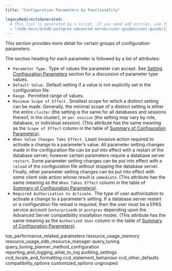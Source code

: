 ```yaml
---
title: "Configuration Parameters by Functionality"

legacyRedirectsGenerated:
  # This list is generated by a script. If you need add entries, use the `legacyRedirects` key.
  - "/edb-docs/d/edb-postgres-advanced-server/user-guides/user-guide/13/configuration_parameters_by_functionality.html"
---
```


<div id="configuration_parameters_by_functionality" class="registered_link"></div>

This section provides more detail for certain groups of configuration parameters.

The section heading for each parameter is followed by a list of attributes:

-   `Parameter Type.` Type of values the parameter can accept. See [Setting Configuration Parameters](../01_setting_new_parameters/#setting_configuration_parameters) section for a discussion of parameter type values.
-   `Default Value.` Default setting if a value is not explicitly set in the configuration file.
-   `Range.` Permitted range of values.
-   `Minimum Scope of Effect.` Smallest scope for which a distinct setting can be made. Generally, the minimal scope of a distinct setting is either the entire `cluster` (the setting is the same for all databases and sessions thereof, in the cluster), or `per session` (the setting may vary by role, database, or individual session). (This attribute has the same meaning as the `Scope of Effect` column in the table of [Summary of Configuration Parameters](../02_summary_of_configuration_parameters/#summary_of_configuration_parameters)).
-   `When Value Changes Take Effect.` Least invasive action required to activate a change to a parameter’s value. All parameter setting changes made in the configuration file can be put into effect with a restart of the database server; however certain parameters require a database server `restart`. Some parameter setting changes can be put into effect with a `reload` of the configuration file without stopping the database server. Finally, other parameter setting changes can be put into effect with some client side action whose result is `immediate`. (This attribute has the same meaning as the `When Takes Effect` column in the table of [Summary of Configuration Parameters](../02_summary_of_configuration_parameters/#summary_of_configuration_parameters)).
-   `Required Authorization to Activate.` The type of user authorization to activate a change to a parameter’s setting. If a database server restart or a configuration file reload is required, then the user must be a EPAS service account (`enterprisedb` or `postgres` depending upon the Advanced Server compatibility installation mode). (This attribute has the same meaning as the `Authorized User` column in the table of [Summary of Configuration Parameters](../02_summary_of_configuration_parameters/#summary_of_configuration_parameters)).

<div class="toctree" maxdepth="3">

top_performance_related_parameters resource_usage_memory resource_usage_edb_resource_manager query_tuning query_tuning_planner_method_configuration reporting_and_logging_what_to_log auditing_settings ccd_locale_and_formatting ccd_statement_behaviour ccd_other_defaults compatibility_options customized_options ungrouped

</div>
